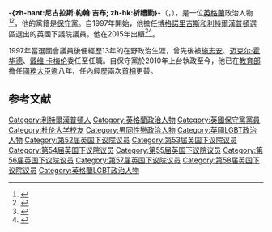 {{noteTA
|G1=PoliticiansUK
|G2=UK Places
|G3=Country
|1=zh-cn:戴维·卡梅伦;zh-hk:甘民樂;zh-tw:大衛·卡麥隆
}}
{{Infobox officeholder
| name                = 尼克·吉布 <small>[[非常尊敬的|閣下]]<br>The Rt Hon. Nick Gibb</small>
| honorific-suffix    = [[國會議員_(英國)|議員]]
| image               = Official portrait of Rt Hon Nick Gibb MP crop 2.jpg
| caption             = 攝於2020年

| office              = {{le|學校國務大臣|Minister of State for Schools}}
| primeminister       = [[戴维·卡梅伦|戴维·卡梅伦]]<br />[[文翠珊|文翠珊]]<br />[[鲍里斯·约翰逊|鲍里斯·约翰逊]]
| term_start          = 2015年5月12日
| term_end            = 
| predecessor         = [[大衛·勞斯|大衛·勞斯]]
| successor           = 
| term_start1         = 2010年5月13日
| term_end1           = 2012年9月4日
| primeminister1      = [[戴维·卡梅伦|戴维·卡梅伦]]
| predecessor1        = [[弗農·克科爾|弗農·克科爾]]
| successor1          = [[大衛·勞斯|大衛·勞斯]]
| office2             = [[英国教育部|托兒、教育及學校改革國務大臣]]
| primeminister2      = [[戴维·卡梅伦|戴维·卡梅伦]]
| term_start2         = 2014年7月15日
| term_end2           = 2015年5月12日
| predecessor2        = [[伊丽莎白·特拉斯|伊丽莎白·特拉斯]]
| successor2          = [[山姆·吉馬|山姆·吉馬]]
| office3             = [[國會議員_(英國)|國會議員]]<br>[[博格諾里吉斯和利特爾漢普頓_(英國國會選區)|博格諾里吉斯和利特爾漢普頓選區]]
| parliament3         = 
| term_start3         = 1997年5月1日
| term_end3           = 
| majority3           = 22,503 (43.9%)
| predecessor3        = 選區建立
| successor3          = 

| birth_date          = {{Birth date and age|1960|9|3}}
| birth_place         = {{ENG}}[[白金汉郡|白金汉郡]][[阿默舍姆|阿默舍姆]]
| death_date          = 
| death_place         = 
| nationality         = {{UK}}
| spouse              = 邁克爾·西蒙茲<small><br>Michael Simmonds</small>
| party               = [[保守黨_(英國)|保守黨]]
| relations           = <!--[[Robbie_Gibb|Robbie Gibb]] (brother)<br>[[Will_Buxton|Will Buxton]] (cousin)-->
| children            = 
| residence           = 
| alma_mater          = [[杜伦大学|杜伦大学]]
| website             = {{url|www.nickgibb.org.uk}}
}}
'''-{zh-hant:尼古拉斯·約翰·吉布; zh-hk:祈禮勤}-'''（{{lang-en|Nicolas John Gibb}}，{{bd|1960年|9月3日}}），是一位[[英格蘭|英格蘭]]政治人物<ref>{{Cite web |url=https://www.gov.uk/government/ministers/minister-of-state-for-schools |title=存档副本 |accessdate=2016-03-09 |archive-date=2017-08-25 |archive-url=https://web.archive.org/web/20170825020742/https://www.gov.uk/government/ministers/minister-of-state-for-schools |dead-url=no }}</ref><ref>{{Cite web |url=https://www.gov.uk/government/ministers/minister-of-state--29 |title=存档副本 |accessdate=2016-03-09 |archive-date=2017-08-24 |archive-url=https://web.archive.org/web/20170824220538/https://www.gov.uk/government/ministers/minister-of-state--29 |dead-url=no }}</ref>，他的黨籍是[[保守黨_(英國)|保守黨]]。自1997年開始，他擔任[[博格諾里吉斯和利特爾漢普頓_(英國國會選區)|博格諾里吉斯和利特爾漢普頓]]選區選出的英國下議院議員。他在2015年出櫃<ref>{{cite web|last1=Tan|first1=Sylvia|title=UK schools minister Nick Gibb to marry secret partner of 29 years|url=http://www.gaystarnews.com/article/uk-schools-minister-nick-gibb-marry-secret-partner-29-years060615|website=Gay Star News|accessdate=7 June 2015|date=6 June 2015|archive-date=2015-06-08|archive-url=https://web.archive.org/web/20150608003230/http://www.gaystarnews.com/article/uk-schools-minister-nick-gibb-marry-secret-partner-29-years060615|dead-url=no}}</ref><ref>{{cite news|last1=Watt|first1=Nicholas|title=Nick Gibb, schools minister, to marry partner he kept secret for 29 years|url=http://www.theguardian.com/society/2015/jun/06/nick-gibb-schools-minister-to-marry-partner-he-kept-secret-for-29-years|accessdate=7 June 2015|work=The Guardian|date=6 June 2015|archive-date=2016-03-09|archive-url=https://web.archive.org/web/20160309131955/http://www.theguardian.com/society/2015/jun/06/nick-gibb-schools-minister-to-marry-partner-he-kept-secret-for-29-years|dead-url=no}}</ref>。

1997年當選國會議員後便經歷13年的在野政治生涯，曾先後被[[施志安|施志安]]、[[迈克尔·霍华德|迈克尔·霍华德]]、[[戴维·卡梅伦|戴维·卡梅伦]]委任至{{le|官方反對黨前座|Official Opposition frontbench}}任職。自保守黨於2010年上台執政至今，他已在[[英国教育部|教育部]]擔任[[國務大臣_(英國)|國務大臣]]逾八年、任內經歷兩次[[英国首相|首相]]更替。
== 参考文献 ==
{{Reflist}}

{{DEFAULTSORT:Gibb, Nick}}
[[Category:利特爾漢普頓人|Category:利特爾漢普頓人]]
[[Category:英格蘭政治人物|Category:英格蘭政治人物]]
[[Category:英國保守黨黨員|Category:英國保守黨黨員]]
[[Category:杜伦大学校友|Category:杜伦大学校友]]
[[Category:男同性戀政治人物|Category:男同性戀政治人物]]
[[Category:英國LGBT政治人物|Category:英國LGBT政治人物]]
[[Category:第52届英国下议院议员|Category:第52届英国下议院议员]]
[[Category:第53届英国下议院议员|Category:第53届英国下议院议员]]
[[Category:第54届英国下议院议员|Category:第54届英国下议院议员]]
[[Category:第55届英国下议院议员|Category:第55届英国下议院议员]]
[[Category:第56届英国下议院议员|Category:第56届英国下议院议员]]
[[Category:第57届英国下议院议员|Category:第57届英国下议院议员]]
[[Category:第58届英国下议院议员|Category:第58届英国下议院议员]]
[[Category:英格蘭LGBT政治人物|Category:英格蘭LGBT政治人物]]